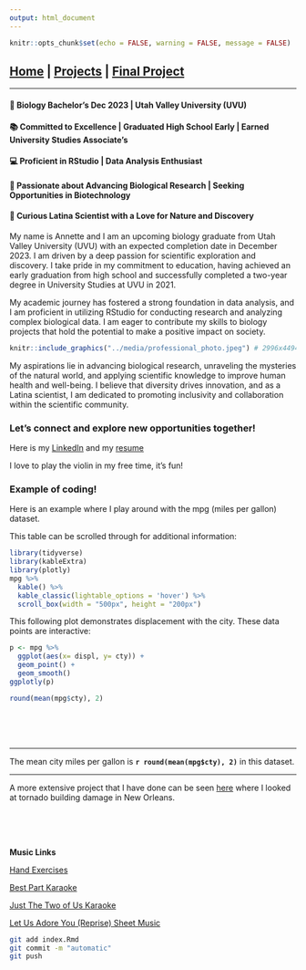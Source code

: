 ```yaml
---
output: html_document
---
```


```r
knitr::opts_chunk$set(echo = FALSE, warning = FALSE, message = FALSE)
```
## [Home](https://annettelewis.github.io/) | [Projects](https://annettelewis.github.io/projects/) | [Final Project](https://annettelewis.github.io/final_project/)

---

#### 🌱 Biology Bachelor's Dec 2023 | Utah Valley University (UVU)

#### 📚 Committed to Excellence | Graduated High School Early | Earned University Studies Associate’s

#### 💻 Proficient in RStudio | Data Analysis Enthusiast

#### 🔬 Passionate about Advancing Biological Research | Seeking Opportunities in Biotechnology

#### 🌿 Curious Latina Scientist with a Love for Nature and Discovery

My name is Annette and I am an upcoming biology graduate from Utah Valley University (UVU) with an expected completion date in December 2023. I am driven by a deep passion for scientific exploration and discovery. I take pride in my commitment to education, having achieved an early graduation from high school and successfully completed a two-year degree in University Studies at UVU in 2021.

My academic journey has fostered a strong foundation in data analysis, and I am proficient in utilizing RStudio for conducting research and analyzing complex biological data. I am eager to contribute my skills to biology projects that hold the potential to make a positive impact on society.

```r
knitr::include_graphics("../media/professional_photo.jpeg") # 2996x4494
``` 

My aspirations lie in advancing biological research, unraveling the mysteries of the natural world, and applying scientific knowledge to improve human health and well-being. I believe that diversity drives innovation, and as a Latina scientist, I am dedicated to promoting inclusivity and collaboration within the scientific community.

### Let's connect and explore new opportunities together!

Here is my [LinkedIn](https://www.linkedin.com/in/annette-lewis-68314b216/) and my [resume](http://annettelewis.github.io/media/Resume_Annette_Lewis.pdf)

I love to play the violin in my free time, it's fun!

### Example of coding!

Here is an example where I play around with the mpg (miles per gallon) dataset. 

This table can be scrolled through for additional information:
```r
library(tidyverse)
library(kableExtra)
library(plotly)
mpg %>% 
  kable() %>% 
  kable_classic(lightable_options = 'hover') %>% 
  scroll_box(width = "500px", height = "200px")
```

This following plot demonstrates displacement with the city. These data points are interactive:
```r
p <- mpg %>% 
  ggplot(aes(x= displ, y= cty)) +
  geom_point() +
  geom_smooth()
ggplotly(p)

round(mean(mpg$cty), 2)
```
<br><br><br>

---

The mean city miles per gallon is **`r round(mean(mpg$cty), 2)`** in this dataset.

---

A more extensive project that I have done can be seen [here](https://annettelewis.github.io/projects/BIOL_3100_final_project/) where I looked at tornado building damage in New Orleans.

<br><br><br>

**Music Links**

[Hand Exercises](https://youtu.be/TSrfB7JIzxY)

[Best Part Karaoke](https://www.youtube.com/watch?v=cpzT2M2x_Kw) 

[Just The Two of Us Karaoke](https://www.youtube.com/watch?v=bgtb1G9R0P8)

[Let Us Adore You (Reprise) Sheet Music](https://musescore.com/user/115287/scores/5701224)

```bash
git add index.Rmd
git commit -m "automatic"
git push
```
